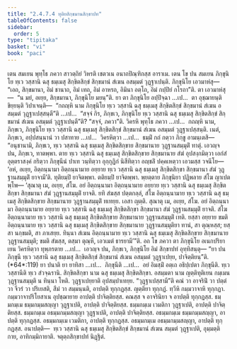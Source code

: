 ```yaml
---
title: "2.4.7.4 ทุติยสิกฺขมานสิกฺขาปท"
tableOfContents: false
sidebar:
  order: 5
type: "tipitaka"
basket: "vi"
book: "paci"
---
```



<DynamicBreadcrumb />

<Division number="1084" book="paci">

<Paragraph number="3216" book="paci">
เตน สมเยน พุทฺโธ ภควา สาวตฺถิยํ วิหรติ เชตวเน อนาถปิณฺฑิกสฺส อาราเม. เตน โข ปน สมเยน ภิกฺขุนิโย ทฺเว วสฺสานิ ฉสุ ธมฺเมสุ สิกฺขิตสิกฺขํ สิกฺขมานํ สํเฆน อสมฺมตํ วุฏฺฐาเปนฺติ. ภิกฺขุนิโย เอวมาหํสุ—  “เอถ, สิกฺขมานา, อิมํ ชานาถ, อิมํ เทถ, อิมํ อาหรถ, อิมินา อตฺโถ, อิมํ กปฺปิยํ กโรถา”ติ. ตา เอวมาหํสุ—  “น มยํ, อเยฺย, สิกฺขมานา, ภิกฺขุนิโย มยนฺ”ติ.
</Paragraph>

<Paragraph number="3217" book="paci">
ยา ตา ภิกฺขุนิโย อปฺปิจฺฉา …เป…  ตา อุชฺฌายนฺติ ขิยฺยนฺติ วิปาเจนฺติ—  “กถญฺหิ นาม ภิกฺขุนิโย ทฺเว วสฺสานิ ฉสุ ธมฺเมสุ สิกฺขิตสิกฺขํ สิกฺขมานํ สํเฆน อสมฺมตํ วุฏฺฐาเปสฺสนฺตี”ติ …เป…  “สจฺจํ กิร, ภิกฺขเว, ภิกฺขุนิโย ทฺเว วสฺสานิ ฉสุ ธมฺเมสุ สิกฺขิตสิกฺขํ สิกฺขมานํ สํเฆน อสมฺมตํ วุฏฺฐาเปนฺตี”ติ? “สจฺจํ, ภควา”ติ. วิครหิ พุทฺโธ ภควา …เป…  กถญฺหิ นาม, ภิกฺขเว, ภิกฺขุนิโย ทฺเว วสฺสานิ ฉสุ ธมฺเมสุ สิกฺขิตสิกฺขํ สิกฺขมานํ สํเฆน อสมฺมตํ วุฏฺฐาเปสฺสนฺติ. เนตํ, ภิกฺขเว, อปฺปสนฺนานํ วา ปสาทาย …เป…  วิครหิตฺวา …เป…  ธมฺมิํ กถํ กตฺวา ภิกฺขู อามนฺเตสิ—  “อนุชานามิ, ภิกฺขเว, ทฺเว วสฺสานิ ฉสุ ธมฺเมสุ สิกฺขิตสิกฺขาย สิกฺขมานาย วุฏฺฐานสมฺมุติํ ทาตุํ. เอวญฺจ ปน, ภิกฺขเว, ทาตพฺพา. ตาย ทฺเว วสฺสานิ ฉสุ ธมฺเมสุ สิกฺขิตสิกฺขาย สิกฺขมานาย สํฆํ อุปสงฺกมิตฺวา เอกํสํ อุตฺตราสงฺคํ กริตฺวา ภิกฺขุนีนํ ปาเท วนฺทิตฺวา อุกฺกุฏิกํ นิสีทิตฺวา อญฺชลิํ ปคฺคเหตฺวา เอวมสฺส วจนีโย—  ‘อหํ, อเยฺย, อิตฺถนฺนามา อิตฺถนฺนามาย อยฺยาย ทฺเว วสฺสานิ ฉสุ ธมฺเมสุ สิกฺขิตสิกฺขา สิกฺขมานา สํฆํ วุฏฺฐานสมฺมุติํ ยาจามี’ติ. ทุติยมฺปิ ยาจิตพฺพา. ตติยมฺปิ ยาจิตพฺพา. พฺยตฺตาย ภิกฺขุนิยา ปฏิพลาย สํโฆ ญาเปตพฺโพ—
</Paragraph>

</Division>
<Division number="1085" book="paci">

<Paragraph number="3218" book="paci">
‘สุณาตุ เม, อเยฺย, สํโฆ. อยํ อิตฺถนฺนามา อิตฺถนฺนามาย อยฺยาย ทฺเว วสฺสานิ ฉสุ ธมฺเมสุ สิกฺขิตสิกฺขา สิกฺขมานา สํฆํ วุฏฺฐานสมฺมุติํ ยาจติ. ยทิ สํฆสฺส ปตฺตกลฺลํ, สํโฆ อิตฺถนฺนามาย ทฺเว วสฺสานิ ฉสุ ธมฺเมสุ สิกฺขิตสิกฺขาย สิกฺขมานาย วุฏฺฐานสมฺมุติํ ทเทยฺย. เอสา ญตฺติ.
</Paragraph>

<Paragraph number="3219" book="paci">
สุณาตุ เม, อเยฺย, สํโฆ. อยํ อิตฺถนฺนามา อิตฺถนฺนามาย อยฺยาย ทฺเว วสฺสานิ ฉสุ ธมฺเมสุ สิกฺขิตสิกฺขา สิกฺขมานา สํฆํ วุฏฺฐานสมฺมุติํ ยาจติ. สํโฆ อิตฺถนฺนามาย ทฺเว วสฺสานิ ฉสุ ธมฺเมสุ สิกฺขิตสิกฺขาย สิกฺขมานาย วุฏฺฐานสมฺมุติํ เทติ. ยสฺสา อยฺยาย ขมติ อิตฺถนฺนามาย ทฺเว วสฺสานิ ฉสุ ธมฺเมสุ สิกฺขิตสิกฺขาย สิกฺขมานาย วุฏฺฐานสมฺมุติยา ทานํ, สา ตุณฺหสฺส; ยสฺสา นกฺขมติ, สา ภาเสยฺย.
</Paragraph>

<Paragraph number="3220" book="paci">
ทินฺนา สํเฆน อิตฺถนฺนามาย ทฺเว วสฺสานิ ฉสุ ธมฺเมสุ สิกฺขิตสิกฺขาย สิกฺขมานาย วุฏฺฐานสมฺมุติ; ขมติ สํฆสฺส, ตสฺมา ตุณฺหี, เอวเมตํ ธารยามี’”ติ.
</Paragraph>

<Paragraph number="3221" book="paci">
อถ โข ภควา ตา ภิกฺขุนิโย อเนกปริยาเยน วิครหิตฺวา ทุพฺภรตาย …เป…  เอวญฺจ ปน, ภิกฺขเว, ภิกฺขุนิโย อิมํ สิกฺขาปทํ อุทฺทิสนฺตุ—
</Paragraph>

</Division>
<Division number="1086" book="paci">

<Paragraph number="3222" book="paci">
<Emphasis>“ยา ปน ภิกฺขุนี ทฺเว วสฺสานิ ฉสุ ธมฺเมสุ สิกฺขิตสิกฺขํ สิกฺขมานํ สํเฆน อสมฺมตํ วุฏฺฐาเปยฺย, ปาจิตฺติยนฺ”</Emphasis>ติ. (*64*:<Emphasis>119</Emphasis>)
</Paragraph>

</Division>
<Division number="1087" book="paci">

<Paragraph number="3223" book="paci">
<Emphasis>ยา ปนา</Emphasis>ติ ยา ยาทิสา …เป…  <Emphasis>ภิกฺขุนี</Emphasis>ติ …เป…  อยํ อิมสฺมิํ อตฺเถ อธิปฺเปตา ภิกฺขุนีติ.
</Paragraph>

<Paragraph number="3224" book="paci">
<Emphasis>ทฺเว วสฺสานี</Emphasis>ติ ทฺเว สํวจฺฉรานิ. <Emphasis>สิกฺขิตสิกฺขา</Emphasis> นาม ฉสุ ธมฺเมสุ สิกฺขิตสิกฺขา. <Emphasis>อสมฺมตา</Emphasis> นาม ญตฺติทุติเยน กมฺเมน วุฏฺฐานสมฺมุติ น ทินฺนา โหติ. <Emphasis>วุฏฺฐาเปยฺยา</Emphasis>ติ อุปสมฺปาเทยฺย.
</Paragraph>

<Paragraph number="3225" book="paci">
“วุฏฺฐาเปสฺสามี”ติ คณํ วา อาจรินิํ วา ปตฺตํ วา จีวรํ วา ปริเยสติ, สีมํ วา สมฺมนฺนติ, อาปตฺติ ทุกฺกฏสฺส. ญตฺติยา ทุกฺกฏํ. ทฺวีหิ กมฺมวาจาหิ ทุกฺกฏา. กมฺมวาจาปริโยสาเน อุปชฺฌายาย อาปตฺติ ปาจิตฺติยสฺส. คณสฺส จ อาจรินิยา จ อาปตฺติ ทุกฺกฏสฺส.
</Paragraph>

</Division>
<Division number="1088" book="paci">

<Paragraph number="3226" book="paci">
ธมฺมกมฺเม ธมฺมกมฺมสญฺญา วุฏฺฐาเปติ, อาปตฺติ ปาจิตฺติยสฺส. ธมฺมกมฺเม เวมติกา วุฏฺฐาเปติ, อาปตฺติ ปาจิตฺติยสฺส. ธมฺมกมฺเม อธมฺมกมฺมสญฺญา วุฏฺฐาเปติ, อาปตฺติ ปาจิตฺติยสฺส.
</Paragraph>

<Paragraph number="3227" book="paci">
อธมฺมกมฺเม ธมฺมกมฺมสญฺญา, อาปตฺติ ทุกฺกฏสฺส. อธมฺมกมฺเม เวมติกา, อาปตฺติ ทุกฺกฏสฺส. อธมฺมกมฺเม อธมฺมกมฺมสญฺญา, อาปตฺติ ทุกฺกฏสฺส.
</Paragraph>

</Division>
<Division number="1089" book="paci">

<Paragraph number="3228" book="paci">
อนาปตฺติ—  ทฺเว วสฺสานิ ฉสุ ธมฺเมสุ สิกฺขิตสิกฺขํ สิกฺขมานํ สํเฆน สมฺมตํ วุฏฺฐาเปติ, อุมฺมตฺติกาย, อาทิกมฺมิกายาติ.

</Paragraph>
</Division>

<Paragraph number="3229" type="center" book="paci">
จตุตฺถสิกฺขาปทํ นิฏฺฐิตํ.
</Paragraph>